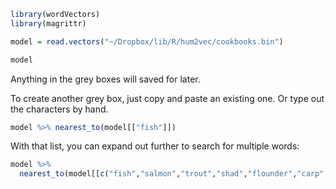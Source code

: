 
```r
library(wordVectors)
library(magrittr)

model = read.vectors("~/Dropbox/lib/R/hum2vec/cookbooks.bin")
```

```r
model
```

Anything in the grey boxes will saved for later.

To create another grey box, just copy and paste an existing one. Or type out the characters by hand.

```r
model %>% nearest_to(model[["fish"]])
```

With that list, you can expand out further to search for multiple words:

```r
model %>% 
  nearest_to(model[[c("fish","salmon","trout","shad","flounder","carp","roe","eels")]],50)
```
